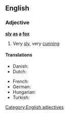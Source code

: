 ==English==

===Adjective===
'''[[sly]] [[as]] [[a]] [[fox]]'''

# {{simile}} Very [[sly]], very [[cunning]]

====Translations====
{{trans-top|very sly}}
* Danish: {{t|da|snu som en ræv}}
* Dutch: {{t|nl|sluw als een vos}}
{{trans-mid}}
* French: {{t|fr|rusé comme un renard}}
* German: {{t|de|schlau wie ein Fuchs}}
* Hungarian: {{t|hu|ravasz, mint a róka}}
* Turkish: {{t|tr|tilki gibi kurnaz}}
{{trans-bottom}}

[[Category:English adjectives]]